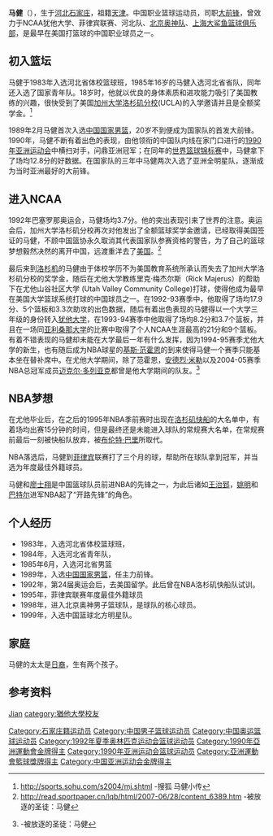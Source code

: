 {{citation style|time=2013-08-26T04:19:47+00:00}}
{{refimprove|time=2013-08-26T04:19:47+00:00}}
{{Otheruses|other=名为马健的其他人物|马健}}
{{NoteTA|G1=NBA}}
{{篮球运动员
| name = 马健
| image =
| caption =
| position = [[大前锋|大前锋]]
| nickname =
| height = 202 公分
| weight = 105 公斤
| league = 
| team = 退役
| nationality = {{PRC}}
| birth_date = {{birth date and age|1969|8|20}}
| birth_place = {{CHN}}[[石家庄|石家庄]]
| college = [[犹他大学|犹他大学]]
| draft = 未参加
| draft_year =  
| draft_team =  
| career_start = 1987
| career_end = 200？
| awards =
}}
'''马健'''（{{bd|1969年|8月20日|||M马}}），生于[[河北|河北]][[石家庄|石家庄]]，祖籍[[天津|天津]]。中国职业篮球运动员，司职[[大前锋|大前锋]]，曾效力于NCAA犹他大学、菲律宾联赛、河北队、[[北京奥神队|北京奥神队]]、[[上海大鲨鱼篮球俱乐部|上海大鲨鱼篮球俱乐部]]，是最早在美国打篮球的中国职业球员之一。

==初入篮坛==
马健于1983年入选河北省体校篮球班，1985年16岁的马健入选河北省省队，同年还入选了国家青年队。18岁时，他就以优良的身体素质和进攻能力吸引了美国教练的兴趣，很快受到了美国[[加州大学洛杉矶分校|加州大学洛杉矶分校]](UCLA)的入学邀请并且是全额奖学金。<ref>http://sports.sohu.com/s2004/mj.shtml {{Wayback|url=http://sports.sohu.com/s2004/mj.shtml |date=20071021080821 }} -搜狐 马健小传</ref>

1989年2月马健首次入选[[中国国家男子篮球队|中国国家男篮]]，20岁不到便成为国家队的首发大前锋。1990年，马健不断有着出色的表现，由他领衔的中国队内线在家门口进行的[[1990年亚洲运动会|1990年亚洲运动会]]中横扫对手，问鼎亚洲冠军；在同年的[[世界篮球锦标赛|世界篮球锦标赛]]中，马健拿下了场均12.8分的好数据。在国家队的三年中马健两次入选了亚洲全明星队，逐渐成为当时亚洲最好的大前锋。

==进入NCAA==
1992年巴塞罗那奥运会，马健场均3.7分。他的突出表现引来了世界的注意。奥运会后，加州大学洛杉矶分校再次对他发出了全额篮球奖学金邀请，已经取得美国签证的马健，不顾中国篮协永久取消其代表国家队参赛资格的警告，为了自己的篮球梦想毅然决然的离开中国，远渡重洋去了[[美国|美国]]。<ref>http://read.sportpaper.cn/lqb/html/2007-06/28/content_6389.htm {{Wayback|url=http://read.sportpaper.cn/lqb/html/2007-06/28/content_6389.htm |date=20160304235230 }} -被放逐的圣徒：马健</ref>

最后来到[[洛杉机|洛杉机]]的马健由于体校学历不为美国教育系统所承认而失去了加州大学洛杉矶分校的奖学金，随后在尤他大学教练里克·梅杰尔斯（Rick Majerus）的帮助下在尤他山谷社区大学 (Utah Valley Community College)打球，使得他成为最早在美国大学篮球系统打球的中国球员之一。在1992-93赛季中，他取得了场均17.9分、5个篮板和3.3次助攻的出色数据，随后有着出色表现的马健得以一个大学三年级的身份转入[[犹他大学|犹他大学]]，在1993-94赛季中他取得了场均8.2分和3.7个篮板，并且在一场同[[亚利桑那大学|亚利桑那大学]]的比赛中取得了个人NCAA生涯最高的21分和9个篮板。有着不错表现的马健却未能在大学最后一年有什么发挥，因为1994-95赛季尤他大学的新生，也有随后成为NBA球星的[[基斯·范霍恩|基斯·范霍恩]]的到来使得马健一个赛季只能基本坐在替补席中。在尤他大学期间，除了范霍恩，[[安德烈·米勒|安德烈·米勒]]以及2004-05赛季NBA总冠军成员[[迈克尔·多列亚克|迈克尔·多列亚克]]都曾是他大学期间的队友。<ref>{{cite web |url=http://www.hoopchina.com/articles/column/cbabplan/2006-08-16/1356.html |title=存档副本 |accessdate=2007-10-16 |deadurl=yes |archiveurl=https://web.archive.org/web/20071202110219/http://www.hoopchina.com/articles/column/cbabplan/2006-08-16/1356.html |archivedate=2007-12-02 }} -被放逐的圣徒：马健</ref>

==NBA梦想==
在尤他毕业后，在之后的1995年NBA季前赛时出现在[[洛杉矶快船|洛杉矶快船]]的大名单中，有着场均出赛15分钟的时间，但是最终还是未能进入球队的常规赛大名单，在常规赛前最后一刻被快船队放弃，被[[布伦特·巴里|布伦特·巴里]]所取代。

NBA落选后，马健到[[菲律宾|菲律宾]]联赛打了三个月的球，帮助所在球队拿到冠军，并当选为年度最佳外籍球员。

马健和[[廖士翔|廖士翔]]是中国篮球队员前进NBA的先锋之一，为此后诸如[[王治郅|王治郅]]，[[姚明|姚明]]和[[孟克·巴特尔|巴特尔]]进军NBA起了“开路先锋”的角色。

==个人经历==
*1983年，入选河北省体校篮球班，
*1984年，入选河北省青年队，
*1985年6月，入选河北省男篮
*1989年，入选[[中国国家男子篮球队|中国国家男篮]]，任主力前锋。
*1992年，第24届奥运会后，去美国留学。此后曾在NBA洛杉矶快船队试训。
*1995年，菲律宾联赛年度最佳外籍球员　
*1998年，进入北京奥神男子篮球队，是球队的核心球员。
*1999年，入选中国篮球北方明星队。

==家庭==
马健的太太是[[日本|日裔]]，生有两个孩子。

==参考资料==   
{{reflist}}

{{1989年男篮亚锦赛中国队阵容}}
{{1990年男篮世锦赛中国队阵容}}
{{1991年男篮亚锦赛中国队阵容}}
{{1992年夏季奥运会中国男子篮球阵容}}

{{Authority control}}
{{DEFAULTSORT:Ma马}}
[[category:马姓|Jian]]
[[category:猶他大學校友|category:猶他大學校友]]
[[Category:石家庄籍运动员|Category:石家庄籍运动员]]
[[Category:中国男子篮球运动员|Category:中国男子篮球运动员]]
[[Category:中国奥运篮球运动员|Category:中国奥运篮球运动员]]
[[Category:1992年夏季奥林匹克运动会篮球运动员|Category:1992年夏季奥林匹克运动会篮球运动员]]
[[Category:1990年亞洲運動會金牌得主|Category:1990年亞洲運動會金牌得主]]
[[Category:1990年亚洲运动会篮球运动员|Category:1990年亚洲运动会篮球运动员]]
[[Category:亞洲運動會籃球獎牌得主|Category:亞洲運動會籃球獎牌得主]]
[[Category:中国亚洲运动会金牌得主|Category:中国亚洲运动会金牌得主]]